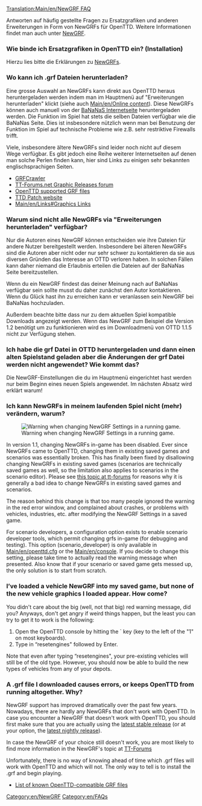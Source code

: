 [[Translation:Main/en/NewGRF FAQ]]{{en/-}}{{en/FAQmenu}}
{{en/Feature|0.4}}

{{todo|weiter übersetzen, neue Screenshots erstellen und dann im Wiki verlinken}}

Antworten auf häufig gestellte Fragen zu Ersatzgrafiken und anderen Erweiterungen in Form von NewGRFs für OpenTTD. Weitere Informationen findet man auch unter [[Main/de/NewGRF|NewGRF]].

===Wie binde ich Ersatzgrafiken in OpenTTD ein? (Installation)===
Hierzu lies bitte die Erklärungen zu [[Main/de/NewGRF|NewGRFs]].

===Wo kann ich .grf Dateien herunterladen?===

Eine grosse Auswahl an NewGRFs kann direkt aus OpenTTD heraus heruntergeladen werden indem man im Hauptmenü auf "Erweiterungen herunterladen" klickt (siehe auch [[Main/en/Online content]]).
Diese NewGRFs können auch manuell von der [http://bananas.openttd.org/ BaNaNaS Internetseite] heruntergeladen werden. Die Funktion im Spiel hat stets die selben Dateien verfügbar wie die BaNaNas Seite. Dies ist insbesondere nützlich wenn man bei Benutzung der Funktion im Spiel auf technische Probleme wie z.B. sehr restriktive Firewalls trifft.

Viele, insbesondere ältere NewGRFs sind leider noch nicht auf diesem Wege verfügbar. Es gibt jedoch eine Reihe weiterer Internetseiten auf denen man solche Perlen finden kann, hier sind Links zu einigen sehr bekannten englischsprachigen Seiten.

* [http://grfcrawler.tt-forums.net/ GRFCrawler]
* [http://www.tt-forums.net/viewforum.php?f=67 TT-Forums.net Graphic Releases forum]
* [[Main/en/NewGRF List|OpenTTD supported GRF files]]
* [http://www.ttdpatch.net/newgrf.html TTD Patch website]
* [[Main/en/Links#Graphics Links]]

===Warum sind nicht alle NewGRFs via "Erweiterungen herunterladen" verfügbar?===

Nur die Autoren eines NewGRF können entscheiden wie ihre Dateien für andere Nutzer bereitgestellt werden. Insbesondere bei älteren NewGRFs sind die Autoren aber nicht oder nur sehr schwer zu kontaktieren da sie aus diversen Gründen das Interesse an OTTD verloren haben. In solchen Fällen kann daher niemand die Erlaubnis erteilen die Dateien auf der BaNaNas Seite bereitzustellen.

Wenn du ein NewGRF findest das deiner Meinung nach auf BaNaNas verfügbar sein sollte musst du daher zunächst den Autor kontaktieren. Wenn du Glück hast ihn zu erreichen kann er veranlassen sein NewGRF bei BaNaNas hochzuladen.

Außerdem beachte bitte dass nur zu dem aktuellen Spiel kompatible Downloads angezeigt werden. Wenn das NewGRF zum Beispiel die Version 1.2 benötígt um zu funktionieren wird es im Downloadmenü von OTTD 1.1.5 nicht zur Verfügung stehen.

===Ich habe die grf Datei in OTTD heruntergeladen und dann einen alten Spielstand geladen aber die Änderungen der grf Datei werden nicht angewendet? Wie kommt das?===

Die NewGRF-Einstellungen die du im Hauptmenü eingerichtet hast werden nur beim Beginn eines neuen Spiels angewendet. Im nächsten Absatz wird erklärt warum!

===Ich kann NewGRFs in meinem laufenden Spiel nicht (mehr) verändern, warum?===
[[File:en/Newgrf warning.png|frame|right|Warning when changing NewGRF Settings in a running game.]]

In version 1.1, changing NewGRFs in-game has been disabled. Ever since NewGRFs came to OpenTTD, changing them in existing saved games and scenarios was essentially broken. This has finally been fixed by disallowing changing NewGRFs in existing saved games (scenarios are technically saved games as well, so the limitation also applies to scenarios in the scenario editor). Please see [http://www.tt-forums.net/viewtopic.php?f=29&t=53881 this topic at tt-forums] for reasons why it is generally a bad idea to change NewGRFs in existing saved games and scenarios.

The reason behind this change is that too many people ignored the warning in the red error window, and complained about crashes, or problems with vehicles, industries, etc. after modifying the NewGRF Settings in a saved game.

For scenario developers, a configuration option exists to enable scenario developer tools, which permit changing grfs in-game (for debugging and testing). This option (scenario_developer) is only available in [[Main/en/openttd.cfg]] or the [[Main/en/console]]. If you decide to change this setting, please take time to actually read the warning message when presented. Also know that if your scenario or saved game gets messed up, the only solution is to start from scratch.

===I’ve loaded a vehicle NewGRF into my saved game, but none of the new vehicle graphics I loaded appear. How come?===

You didn't care about the big (well, not that big) red warning message, did you? Anyways, don't get angry if weird things happen, but the least you can try to get it to work is the following:

# Open the OpenTTD console by hitting the ` key (key to the left of the "1" on most keyboards).
# Type in “resetengines" followed by Enter.

Note that even after typing “resetengines", your pre-existing vehicles will still be of the old type.  However, you should now be able to build the new types of vehicles from any of your depots.

===A .grf file I downloaded causes errors, or keeps OpenTTD from running altogether.  Why?===

NewGRF support has improved dramatically over the past few years. Nowadays, there are hardly any NewGRFs that don't work with OpenTTD. In case you encounter a NewGRF that doesn't work with OpenTTD, you should first make sure that you are actually using the [http://www.openttd.org/en/download-stable latest stable release] (or at your option, the [http://www.openttd.org/en/download-trunk latest nightly release]).

In case the NewGRF of your choice still doesn't work, you are most likely to find more information in the NewGRF's topic at [http://www.tt-forums.net/viewforum.php?f=66 TT-Forums]

Unfortunately, there is no way of knowing ahead of time which .grf files will work with OpenTTD and which will not.  The only way to tell is to install the .grf and begin playing.

* [[Main/en/NewGRF List|List of known OpenTTD-compatible GRF files]]



{{en/Navbox NewGRF}}

[[Category:en/NewGRF]]
[[Category:en/FAQs]]